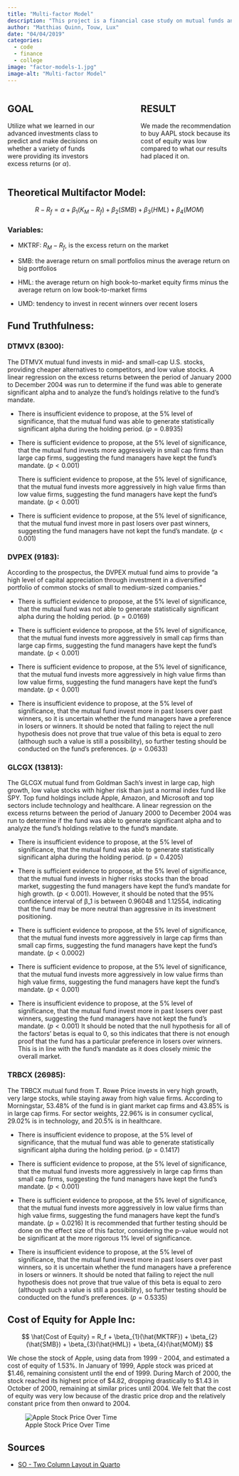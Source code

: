 ```yaml
---
title: "Multi-factor Model"
description: "This project is a financial case study on mutual funds and using MFM to predict risk-adjusted scores of execess returns."
author: "Matthias Quinn, Touw, Lux"
date: "04/04/2019"
categories:
  - code
  - finance
  - college
image: "factor-models-1.jpg"
image-alt: "Multi-factor Model"
---
```


::: columns
::: {.column width="40%"}
## GOAL

Utilize what we learned in our advanced investments class to predict and make decisions on whether a variety of funds were providing its investors excess returns (or $\alpha$).
:::

::: {.column width="10%"}
<!-- empty column to create gap -->
:::

::: {.column width="40%"}
## RESULT

We made the recommendation to buy AAPL stock because its cost of equity was low compared to what our results had placed it on.
:::
:::

## Theoretical Multifactor Model:

$$
R - R_f = \alpha + \beta_{1}(K_M - R_f) + \beta_{2}(SMB) + \beta_{3}(HML) + \beta_{4}(MOM)
$$

### Variables:

-   MKTRF: $R_M - R_f$, is the excess return on the market

<!-- -->

-   SMB: the average return on small portfolios minus the average return on big portfolios

-   HML: the average return on high book-to-market equity firms minus the average return on low book-to-market firms

-   UMD: tendency to invest in recent winners over recent losers

## Fund Truthfulness:

### DTMVX (8300):

The DTMVX mutual fund invests in mid- and small-cap U.S. stocks, providing cheaper alternatives to competitors, and low value stocks. A linear regression on the excess returns between the period of January 2000 to December 2004 was run to determine if the fund was able to generate significant alpha and to analyze the fund's holdings relative to the fund's mandate.

-   There is insufficient evidence to propose, at the 5% level of significance, that the mutual fund was able to generate statistically significant alpha during the holding period. ($p=0.8935$)

-   There is sufficient evidence to propose, at the 5% level of significance, that the mutual fund invests more aggressively in small cap firms than large cap firms, suggesting the fund managers have kept the fund's mandate. ($p < 0.001$)

    There is sufficient evidence to propose, at the 5% level of significance, that the mutual fund invests more aggressively in high value firms than low value firms, suggesting the fund managers have kept the fund's mandate. ($p < 0.001$)

-   There is sufficient evidence to propose, at the 5% level of significance, that the mutual fund invest more in past losers over past winners, suggesting the fund managers have not kept the fund's mandate. ($p < 0.001$)

### DVPEX (9183):

According to the prospectus, the DVPEX mutual fund aims to provide "a high level of capital appreciation through investment in a diversified portfolio of common stocks of small to medium-sized companies."

-   There is sufficient evidence to propose, at the 5% level of significance, that the mutual fund was not able to generate statistically significant alpha during the holding period. ($p=0.0169$)

-   There is sufficient evidence to propose, at the 5% level of significance, that the mutual fund invests more aggressively in small cap firms than large cap firms, suggesting the fund managers have kept the fund's mandate. ($p < 0.001$)

-   There is sufficient evidence to propose, at the 5% level of significance, that the mutual fund invests more aggressively in high value firms than low value firms, suggesting the fund managers have kept the fund's mandate. ($p < 0.001$)

-   There is insufficient evidence to propose, at the 5% level of significance, that the mutual fund invest more in past losers over past winners, so it is uncertain whether the fund managers have a preference in losers or winners. It should be noted that failing to reject the null hypothesis does not prove that true value of this beta is equal to zero (although such a value is still a possibility), so further testing should be conducted on the fund's preferences. ($p = 0.0633$)

### GLCGX (13813):

The GLCGX mutual fund from Goldman Sach's invest in large cap, high growth, low value stocks with higher risk than just a normal index fund like SPY. Top fund holdings include Apple, Amazon, and Microsoft and top sectors include technology and healthcare. A linear regression on the excess returns between the period of January 2000 to December 2004 was run to determine if the fund was able to generate significant alpha and to analyze the fund's holdings relative to the fund's mandate.

-   There is insufficient evidence to propose, at the 5% level of significance, that the mutual fund was able to generate statistically significant alpha during the holding period. ($p=0.4205$)

-   There is sufficient evidence to propose, at the 5% level of significance, that the mutual fund invests in higher risks stocks than the broad market, suggesting the fund managers have kept the fund's mandate for high growth. ($p < 0.001$). However, it should be noted that the 95% confidence interval of β_1 is between 0.96048 and 1.12554, indicating that the fund may be more neutral than aggressive in its investment positioning.

-   There is sufficient evidence to propose, at the 5% level of significance, that the mutual fund invests more aggressively in large cap firms than small cap firms, suggesting the fund managers have kept the fund's mandate. ($p < 0.0002$)

-   There is sufficient evidence to propose, at the 5% level of significance, that the mutual fund invests more aggressively in low value firms than high value firms, suggesting the fund managers have kept the fund's mandate. ($p < 0.001$)

-   There is insufficient evidence to propose, at the 5% level of significance, that the mutual fund invest more in past losers over past winners, suggesting the fund managers have not kept the fund's mandate. ($p < 0.001$) It should be noted that the null hypothesis for all of the factors' betas is equal to 0, so this indicates that there is not enough proof that the fund has a particular preference in losers over winners. This is in line with the fund's mandate as it does closely mimic the overall market.

### TRBCX (26985):

The TRBCX mutual fund from T. Rowe Price invests in very high growth, very large stocks, while staying away from high value firms. According to Morningstar, 53.48% of the fund is in giant market cap firms and 43.85% is in large cap firms. For sector weights, 22.96% is in consumer cyclical, 29.02% is in technology, and 20.5% is in healthcare.

-   There is insufficient evidence to propose, at the 5% level of significance, that the mutual fund was able to generate statistically significant alpha during the holding period. ($p=0.1417$)

-   There is sufficient evidence to propose, at the 5% level of significance, that the mutual fund invests more aggressively in large cap firms than small cap firms, suggesting the fund managers have kept the fund's mandate. ($p < 0.001$)

-   There is sufficient evidence to propose, at the 5% level of significance, that the mutual fund invests more aggressively in low value firms than high value firms, suggesting the fund managers have kept the fund's mandate. ($p = 0.0216$) It is recommended that further testing should be done on the effect size of this factor, considering the p-value would not be significant at the more rigorous 1% level of significance.

-   There is insufficient evidence to propose, at the 5% level of significance, that the mutual fund invest more in past losers over past winners, so it is uncertain whether the fund managers have a preference in losers or winners. It should be noted that failing to reject the null hypothesis does not prove that true value of this beta is equal to zero (although such a value is still a possibility), so further testing should be conducted on the fund's preferences. ($p = 0.5335$)

## Cost of Equity for Apple Inc:

$$
\hat{Cost of Equity} = R_f + \beta_{1}(\hat{MKTRF}) + \beta_{2}(\hat{SMB}) + \beta_{3}(\hat{HML}) + \beta_{4}(\hat{MOM})
$$

We chose the stock of Apple, using data from 1999 - 2004, and estimated a cost of equity of 1.53%. In January of 1999, Apple stock was priced at \$1.46, remaining consistent until the end of 1999. During March of 2000, the stock reached its highest price of \$4.82, dropping drastically to \$1.43 in October of 2000, remaining at similar prices until 2004. We felt that the cost of equity was very low because of the drastic price drop and the relatively constant price from then onward to 2004.

![Apple Stock Price Over Time](AAPL%20Stock%20Price.png){fig-align="center"}

## Sources

-   [SO - Two Column Layout in Quarto](https://stackoverflow.com/questions/74162212/two-columns-layout-in-quarto)
